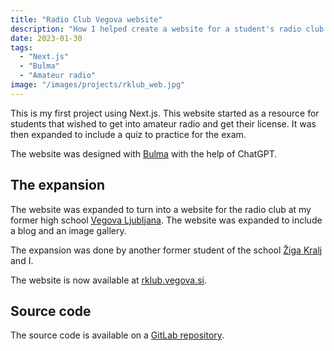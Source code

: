 ```yaml
---
title: "Radio Club Vegova website"
description: "How I helped create a website for a student's radio club."
date: 2023-01-30
tags:
  - "Next.js"
  - "Bulma"
  - "Amateur radio"
image: "/images/projects/rklub_web.jpg"
---
```


This is my first project using Next.js. This website started as a resource
for students that wished to get into amateur radio and get their license.
It was then expanded to include a quiz to practice for the exam.

The website was designed with [Bulma](https://bulma.io/) with the help of
ChatGPT.

## The expansion

The website was expanded to turn into a website for the radio club at my
former high school [Vegova Ljubljana](https://www.vegova.si/). The website
was expanded to include a blog and an image gallery.

The expansion was done by another former student of the school
[Žiga Kralj](https://www.zigakralj.com/) and I.

The website is now available at [rklub.vegova.si](https://rklub.vegova.si/).

## Source code

The source code is available on a [GitLab repository](https://gitlab.vegova.si/rkv/spletisce).
